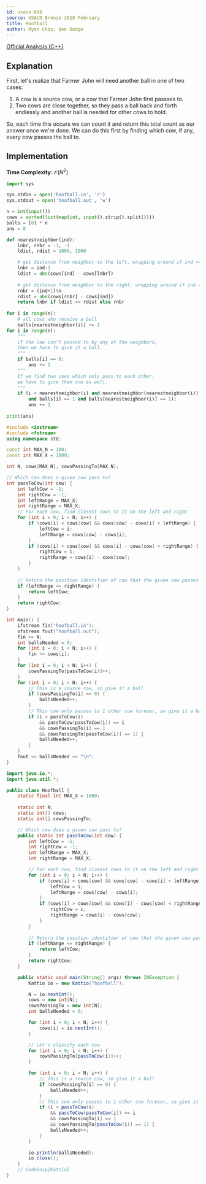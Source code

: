 ```yaml
---
id: usaco-808
source: USACO Bronze 2018 February
title: Hoofball
author: Ryan Chou, Ben Dodge
---
```


[Official Analysis (C++)](http://www.usaco.org/current/data/sol_hoofball_bronze_feb18.html)

## Explanation

First, let's realize that Farmer John will need another ball in one of two cases: 
1. A cow is a source cow, or a cow that Farmer John first passses to. 
2. Two cows are close together, so they pass a ball back and forth endlessly and another ball is needed for other cows to hold. 

So, each time this occurs we can count it and return this total count as our answer once we're done. 
We can do this first by finding which cow, if any, every cow passes the ball to. 

## Implementation
**Time Complexity:** $\mathcal{O}(N^2)$

<LanguageSection>
<PySection> 

```py
import sys

sys.stdin = open('hoofball.in', 'r')
sys.stdout = open('hoofball.out', 'w')

n = int(input())
cows = sorted(list(map(int, input().strip().split())))
balls = [0] * n
ans = 0

def nearestneighbor(ind):
    lnbr, rnbr = -1, -1
    ldist, rdist = 1000, 1000

    # get distance from neighbor to the left, wrapping around if ind == 0
    lnbr = ind-1
    ldist = abs(cows[ind] - cows[lnbr])
    
    # get distance from neighbor to the right, wrapping around if ind == n-1
    rnbr = (ind+1)%n
    rdist = abs(cows[rnbr] - cows[ind])
    return lnbr if ldist <= rdist else rnbr
    
for i in range(n):
    # all cows who receive a ball
    balls[nearestneighbor(i)] += 1
for i in range(n):
    """
    if the cow isn't passed to by any of the neighbors,
    then we have to give it a ball.
    """
    if balls[i] == 0:
        ans += 1
    """
    If we find two cows which only pass to each other,
    we have to give them one as well.
    """
    if (i < nearestneighbor(i) and nearestneighbor(nearestneighbor(i)) == i
        and balls[i] == 1 and balls[nearestneighbor(i)] == 1):
        ans += 1
    
print(ans)
```
</PySection>
<CPPSection>
	
```cpp
#include <iostream>
#include <fstream>
using namespace std;

const int MAX_N = 100;
const int MAX_X = 1000;

int N, cows[MAX_N], cowsPassingTo[MAX_N];

// Which cow does a given cow pass to?
int passToCow(int cow) {
	int leftCow = -1;
	int rightCow = -1;
	int leftRange = MAX_X;
	int rightRange = MAX_X;
	// For each cow, find closest cows to it on the left and right
	for (int i = 0; i < N; i++) {
		if (cows[i] < cows[cow] && cows[cow] - cows[i] < leftRange) {
			leftCow = i;
			leftRange = cows[cow] - cows[i];
		}
		if (cows[i] > cows[cow] && cows[i] - cows[cow] < rightRange) {
			rightCow = i;
			rightRange = cows[i] - cows[cow];
		}
	}
									    
	// Return the position identifier of cow that the given cow passes to
	if (leftRange <= rightRange) {
		return leftCow;
	}        
	return rightCow;
}

int main() {
	ifstream fin("hoofball.in");
	ofstream fout("hoofball.out");
	fin >> N;
	int ballsNeeded = 0;
	for (int i = 0; i < N; i++) {
		fin >> cows[i];
	}
	for (int i = 0; i < N; i++) {
		cowsPassingTo[passToCow(i)]++;
	}
	for (int i = 0; i < N; i++) {
		// This is a source cow, so give it a ball
		if (cowsPassingTo[i] == 0) { 
			ballsNeeded++;
		}
		// This cow only passes to 1 other cow forever, so give it a ball
		if (i < passToCow(i)
			&& passToCow(passToCow(i)) == i
			&& cowsPassingTo[i] == 1
			&& cowsPassingTo[passToCow(i)] == 1) {
			ballsNeeded++;
		}
	}
	fout << ballsNeeded << "\n";
}
```

</CPPSection>
	
<JavaSection>
	
```java
import java.io.*;
import java.util.*;

public class Hoofball {
	static final int MAX_X = 1000;
	
	static int N;
	static int[] cows;
	static int[] cowsPassingTo;

	// Which cow does a given cow pass to?
	public static int passToCow(int cow) {
		int leftCow = -1;
		int rightCow = -1;
		int leftRange = MAX_X;
		int rightRange = MAX_X;

		// For each cow, find closest cows to it on the left and right
		for (int i = 0; i < N; i++) {
			if (cows[i] < cows[cow] && cows[cow] - cows[i] < leftRange) {
				leftCow = i;
				leftRange = cows[cow] - cows[i];
			}
			if (cows[i] > cows[cow] && cows[i] - cows[cow] < rightRange) {
				rightCow = i;
				rightRange = cows[i] - cows[cow];
			}
		}
		
		// Return the position identifier of cow that the given cow passes to
		if (leftRange <= rightRange) {
			return leftCow;
		}
		return rightCow;
	}

	public static void main(String[] args) throws IOException {
		Kattio io = new Kattio("hoofball");

		N = io.nextInt();
		cows = new int[N];
		cowsPassingTo = new int[N];
		int ballsNeeded = 0;

		for (int i = 0; i < N; i++) {
			cows[i] = io.nextInt();
		}

		// Let's classify each cow  
		for (int i = 0; i < N; i++) {
			cowsPassingTo[passToCow(i)]++;
		}

		for (int i = 0; i < N; i++) {
			// This is a source cow, so give it a ball
			if (cowsPassingTo[i] == 0) {
				ballsNeeded++;
			}
			// This cow only passes to 1 other cow forever, so give it a ball
			if (i < passToCow(i)
				&& passToCow(passToCow(i)) == i
				&& cowsPassingTo[i] == 1
				&& cowsPassingTo[passToCow(i)] == 1) {
				ballsNeeded++;
			}
		}

		io.println(ballsNeeded);
		io.close();
	}
	// CodeSnip{Kattio}
}
	
```	
</JavaSection>
</LanguageSection>
